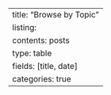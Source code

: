---
title: "Browse by Topic"
listing: 
  contents: posts
  type: table
  fields: [title, date]
  categories: true
---